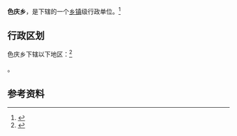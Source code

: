 {{中国乡级行政区|54/24/24/208/000}}

'''色庆乡'''，是{{PRC admin/fullname|54/24/24/208/000|3}}下辖的一个[[乡镇|乡镇]]级行政单位。<ref>{{PRC admin/ref sgc|{{PRC admin/parent|54/24/24/208/000}}}}</ref>

== 行政区划 ==

色庆乡下辖以下地区：<ref>{{PRC admin/ref sgc|54/24/24/208/000}}</ref>

{{PRC admin/children|54/24/24/208/000}}。

== 参考资料 ==

{{reflist}}

{{行政区划小作品}}
{{PRC admin/navcat|54/24/24/208/000}}